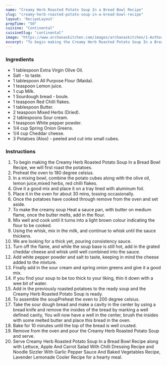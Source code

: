 ---
name: "Creamy Herb Roasted Potato Soup In a Bread Bowl Recipe"
slug: "creamy-herb-roasted-potato-soup-in-a-bread-bowl-recipe"
layout: 'RecipeLayout'
prepTime: "50"
cuisine: "Continental"
cuisineSlug: "continental"
image: "https://www.archanaskitchen.com/images/archanaskitchen/1-Author/Donna_George/baked_potato_soup_in_bread_bowl_Recipe-1_1600.jpg"
excerpt: "To begin making the Creamy Herb Roasted Potato Soup In a Bread Bowl Recipe, we will first roast the potatoes"
---

### Ingredients

- 1 tablespoon Extra Virgin Olive Oil.
- Salt - to taste.
- 1 tablespoon All Purpose Flour (Maida).
- 1 teaspoon Lemon juice.
- 1 cup Milk.
- 1 Sourdough bread - boule.
- 1 teaspoon Red Chilli flakes.
- 1 tablespoon Butter.
- 2 teaspoon Mixed Herbs (Dried).
- 2 tablespoons Sour cream.
- 1 teaspoon White pepper powder.
- 1/4 cup Spring Onion Greens.
- 1/4 cup Cheddar cheese.
- 3 Potatoes (Aloo) - peeled and cut into small cubes.

### Instructions

1. To begin making the Creamy Herb Roasted Potato Soup In a Bread Bowl Recipe, we will first roast the potatoes.
1. Preheat the oven to 180 degree celsius.
1. In a mixing bowl, combine the potato cubes along with the olive oil, lemon juice,mixed herbs, red chilli flakes.
1. Give it a good mix and place it on a tray lined with aluminum foil.
1. Place it in the oven for about 30 mins, tossing occasionally.
1. Once the potatoes have cooked through  remove from the oven and set aside.
1. To make the creamy soup Heat a sauce pan, with butter on medium flame, once the butter melts, add in the flour.
1. Mix well and cook until it turns into a light brown colour indicating the flour to be cooked.
1. Using the whisk, mix in the milk, and continue to whisk until the sauce thickens.
1. We are looking for a thick yet, pouring consistency sauce.
1. Turn off the flame, and while the soup base is still hot, add in the grated cheddar cheese and whisk until well  combined into the sauce.
1. Add white pepper powder and salt to taste, keeping in mind the cheese added to the mixture.
1. Finally add in the sour cream and spring onion greens and give it a good mix.
1. If you find your soup to be too thick to your liking, thin it down with a wee bit of water.
1. Add in the previously roasted potatoes to the ready soup and the Creamy Herb Roasted Potato Soup is ready.
1. To assemble the soupPreheat the oven to 200 degree celsius.
1. Take the sour dough bread and make a cavity in the center by using a bread knife and remove the insides of the bread by marking a well defined cavity, You will now have a well in the center, brush the insides with some melted butter and place this bread in the oven.
1. Bake for 10 minutes until the top of the bread is well crusted.
1. Remove from the oven and pour the Creamy Herb Roasted Potato Soup and serve.
1. Serve Creamy Herb Roasted Potato Soup In a Bread Bowl Recipe along with Lettuce, Apple And Carrot Salad With Chilli Dressing Recipe and Noodle Sizzler With Garlic Pepper Sauce And Baked Vegetables Recipe, Lavender Lemonade Cooler Recipe for a hearty meal.
